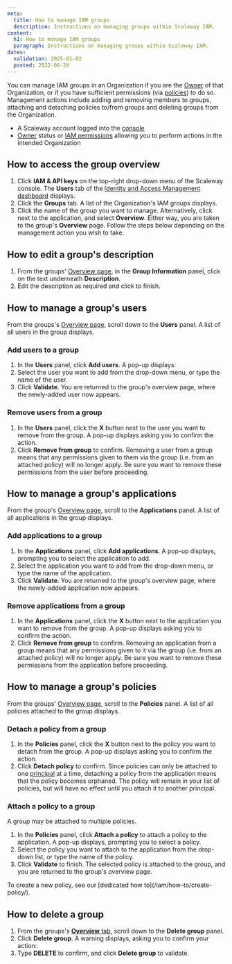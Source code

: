 ```yaml
---
meta:
  title: How to manage IAM groups
  description: Instructions on managing groups within Scaleway IAM.
content:
  h1: How to manage IAM groups
  paragraph: Instructions on managing groups within Scaleway IAM.
dates:
  validation: 2025-01-02
  posted: 2022-06-20
---
```




You can manage IAM groups in an Organization if you are the [Owner](/iam/concepts/#owner) of that Organization, or if you have sufficient permissions (via [policies](/iam/concepts/#policy)) to do so. Management actions include adding and removing members to groups, attaching and detaching policies to/from groups and deleting groups from the Organization.

<Requirements />

- A Scaleway account logged into the [console](https://console.scaleway.com)
- [Owner](/iam/concepts/#owner) status or [IAM permissions](/iam/concepts/#permission) allowing you to perform actions in the intended Organization

## How to access the group overview

1. Click **IAM & API keys** on the top-right drop-down menu of the Scaleway console. The **Users** tab of the [Identity and Access Management dashboard](https://console.scaleway.com/iam/users) displays.
    <Lightbox image={image} alt="" />
2. Click the **Groups** tab. A list of the Organization's IAM groups displays.
    <Lightbox image={image2} alt="" />
3. Click the name of the group you want to manage. Alternatively, click <Icon name="more" /> next to the application, and select **Overview**. Either way, you are taken to the group's **Overview** page.
    Follow the steps below depending on the management action you wish to take.

## How to edit a group's description

1. From the groups' [Overview page](#how-to-access-the-group-overview), in the **Group Information** panel, click on the text underneath **Description**.
2. Edit the description as required and click <Icon name="validate" /> to finish.

## How to manage a group's users

From the groups's [Overview page](#how-to-access-the-group-overview), scroll down to the **Users** panel. A list of all users in the group displays.

### Add users to a group

1. In the **Users** panel, click **Add users**. A pop-up displays:
    <Lightbox image={image3} alt="" />
2. Select the user you want to add from the drop-down menu, or type the name of the user.
3. Click **Validate**. You are returned to the group's overview page, where the newly-added user now appears.

### Remove users from a group

1. In the **Users** panel, click the **X** button next to the user you want to remove from the group. A pop-up displays asking you to confirm the action.
2. Click **Remove from group** to confirm.
    <Message type="important">
      Removing a user from a group means that any permissions given to them via the group (i.e. from an attached policy) will no longer apply. Be sure you want to remove these permissions from the user before proceeding.
    </Message>

## How to manage a group's applications

From the group's [Overview page](#how-to-access-the-group-overview), scroll to the **Applications** panel. A list of all applications in the group displays.

### Add applications to a group

1. In the **Applications** panel, click **Add applications**. A pop-up displays, prompting you to select the application to add.
2. Select the application you want to add from the drop-down menu, or type the name of the application.
3. Click **Validate**. You are returned to the group's overview page, where the newly-added application now appears.

### Remove applications from a group

1. In the **Applications** panel, click the **X** button next to the application you want to remove from the group. A pop-up displays asking you to confirm the action.
2. Click **Remove from group** to confirm.
    <Message type="important">
      Removing an application from a group means that any permissions given to it via the group (i.e. from an attached policy) will no longer apply. Be sure you want to remove these permissions from the application before proceeding.
    </Message>

## How to manage a group's policies

From the groups' [Overview page](#how-to-access-the-group-overview), scroll to the **Policies** panel. A list of all policies attached to the group displays.

### Detach a policy from a group

1. In the **Policies** panel, click the **X** button next to the policy you want to detach from the group. A pop-up displays asking you to confirm the action.
2. Click **Detach policy** to confirm.
    <Message type="important">
      Since policies can only be attached to one [principal](/iam/concepts/#principal) at a time, detaching a policy from the application means that the policy becomes orphaned. The policy will remain in your list of policies, but will have no effect until you attach it to another principal.
    </Message>

### Attach a policy to a group

A group may be attached to multiple policies.

1. In the **Policies** panel, click **Attach a policy** to attach a policy to the application. A pop-up displays, prompting you to select a policy.
2. Select the policy you want to attach to the application from the drop-down list, or type the name of the policy.
3. Click **Validate** to finish.
    The selected policy is attached to the group, and you are returned to the group's overview page.

<Message type="tip">
  To create a new policy, see our [dedicated how to](/iam/how-to/create-policy/).
</Message>

## How to delete a group

1. From the groups's [**Overview** tab](#how-to-access-the-group-overview), scroll down to the **Delete group** panel.
2. Click **Delete group**. A warning displays, asking you to confirm your action:
    <Lightbox image={image4} alt="A pop up box displaying a warning: Warning: This will permanently delete your group. This action is irreversible and could delete permissions for group members. Policies attached to users and applications via this group will no longer apply." />
3. Type **DELETE** to confirm, and click **Delete group** to validate.


